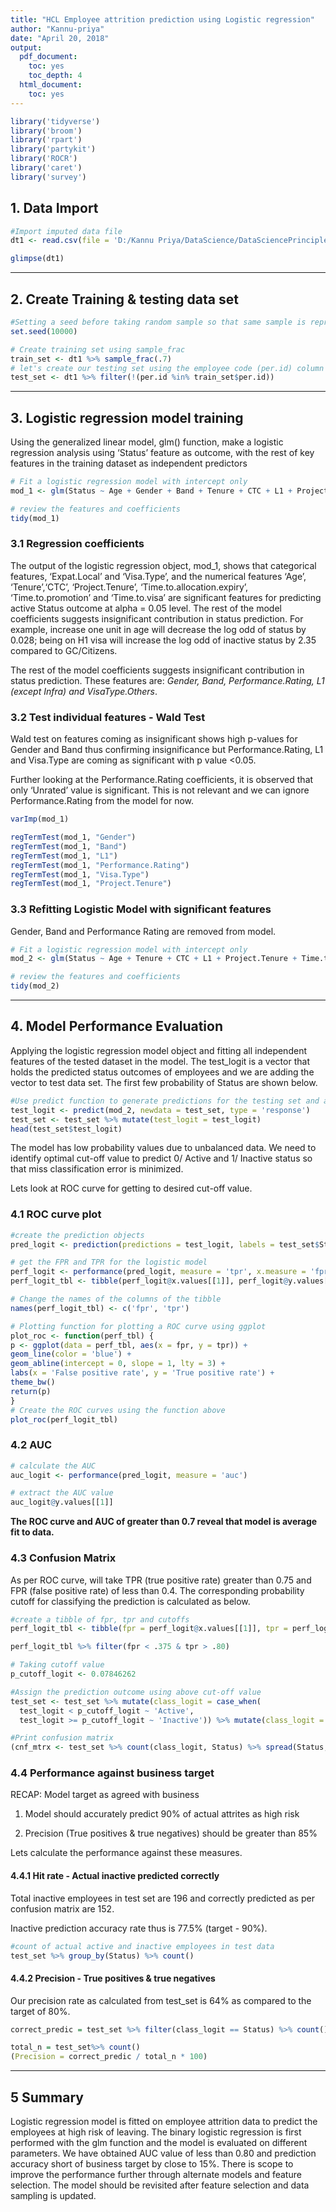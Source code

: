 ```yaml
---
title: "HCL Employee attrition prediction using Logistic regression"
author: "Kannu-priya"
date: "April 20, 2018"
output:
  pdf_document:
    toc: yes
    toc_depth: 4
  html_document:
    toc: yes
---
```


```r
library('tidyverse')
library('broom')
library('rpart')
library('partykit')
library('ROCR')
library('caret')
library('survey')
```


## 1. Data Import
```r
#Import imputed data file
dt1 <- read.csv(file = 'D:/Kannu Priya/DataScience/DataSciencePrinciples/AttritionProject/data/dataR.csv')

glimpse(dt1)
```

***

## 2. Create Training & testing data set

```r
#Setting a seed before taking random sample so that same sample is reproduced for future reference
set.seed(10000)

# Create training set using sample_frac
train_set <- dt1 %>% sample_frac(.7)
# let's create our testing set using the employee code (per.id) column
test_set <- dt1 %>% filter(!(per.id %in% train_set$per.id))
```

***
## 3. Logistic regression model training

Using the generalized linear model, glm() function, make a logistic regression analysis using ‘Status’ feature as outcome, with the rest of key features in the training dataset as independent predictors

```r
# Fit a logistic regression model with intercept only
mod_1 <- glm(Status ~ Age + Gender + Band + Tenure + CTC + L1 + Project.Tenure + Performance.Rating + Time.to.allocation.expiry + Time.to.promotion + Expat.Local + Visa.Type + Time.to.visa, data = train_set, family = 'binomial')

# review the features and coefficients
tidy(mod_1)
```

### 3.1 Regression coefficients

The output of the logistic regression object, mod_1, shows that categorical features, 'Expat.Local’ and ‘Visa.Type’, and the numerical features ‘Age’, ‘Tenure’,'CTC', 'Project.Tenure', 'Time.to.allocation.expiry', 'Time.to.promotion' and 'Time.to.visa' are significant features for predicting active Status outcome at alpha = 0.05 level. The rest of the model coefficients suggests insignificant contribution in status prediction. For example, increase one unit in age will decrease the log odd of status by 0.028; being on H1 visa will increase the log odd of inactive status by 2.35 compared to GC/Citizens.

The rest of the model coefficients suggests insignificant contribution in status prediction. These features are: *Gender, Band, Performance.Rating, L1 (except Infra) and VisaType.Others*. 


### 3.2 Test individual features - Wald Test

Wald test on features coming as insignificant shows high p-values for Gender and Band thus confirming insignificance but Performance.Rating, L1 and Visa.Type are coming as significant with p value <0.05.

Further looking at the Performance.Rating coefficients, it is observed that only 'Unrated' value is significant. This is not relevant and we can ignore Performance.Rating from the model for now. 


```r
varImp(mod_1)

regTermTest(mod_1, "Gender")
regTermTest(mod_1, "Band")
regTermTest(mod_1, "L1")
regTermTest(mod_1, "Performance.Rating")
regTermTest(mod_1, "Visa.Type")
regTermTest(mod_1, "Project.Tenure")
```

### 3.3 Refitting Logistic Model with significant features

Gender, Band and Performance Rating are removed from model.

```r
# Fit a logistic regression model with intercept only
mod_2 <- glm(Status ~ Age + Tenure + CTC + L1 + Project.Tenure + Time.to.allocation.expiry + Time.to.promotion + Expat.Local + Visa.Type + Time.to.visa, data = train_set, family = 'binomial')

# review the features and coefficients
tidy(mod_2)
```

***

## 4. Model Performance Evaluation
Applying the logistic regression model object and fitting all independent features of the tested dataset in the model. The test_logit is a vector that holds the predicted status outcomes of employees and we are adding the vector to test data set. The first few probability of Status are shown below.

```r
#Use predict function to generate predictions for the testing set and add the predictions in test data set
test_logit <- predict(mod_2, newdata = test_set, type = 'response')
test_set <- test_set %>% mutate(test_logit = test_logit)
head(test_set$test_logit)
```


The model has low probability values due to unbalanced data. We need to identify optimal cut-off value to predict 0/ Active and 1/ Inactive status so that miss classification error is minimized.

Lets look at ROC curve for getting to desired cut-off value. 

### 4.1 ROC curve plot

```r
#create the prediction objects
pred_logit <- prediction(predictions = test_logit, labels = test_set$Status)

# get the FPR and TPR for the logistic model
perf_logit <- performance(pred_logit, measure = 'tpr', x.measure = 'fpr')
perf_logit_tbl <- tibble(perf_logit@x.values[[1]], perf_logit@y.values[[1]])

# Change the names of the columns of the tibble
names(perf_logit_tbl) <- c('fpr', 'tpr')

# Plotting function for plotting a ROC curve using ggplot
plot_roc <- function(perf_tbl) {
p <- ggplot(data = perf_tbl, aes(x = fpr, y = tpr)) +
geom_line(color = 'blue') +
geom_abline(intercept = 0, slope = 1, lty = 3) +
labs(x = 'False positive rate', y = 'True positive rate') +
theme_bw()
return(p)
}
# Create the ROC curves using the function above
plot_roc(perf_logit_tbl)

```
 
### 4.2 AUC

```r
# calculate the AUC
auc_logit <- performance(pred_logit, measure = 'auc')

# extract the AUC value
auc_logit@y.values[[1]]
```

**The ROC curve and AUC of greater than 0.7 reveal that model is average fit to data.**

### 4.3 Confusion Matrix

As per ROC curve, will take TPR (true positive rate) greater than 0.75 and FPR (false positive rate) of less than 0.4. The corresponding probability cutoff for classifying the prediction is calculated as below. 

```r
#create a tibble of fpr, tpr and cutoffs
perf_logit_tbl <- tibble(fpr = perf_logit@x.values[[1]], tpr = perf_logit@y.values[[1]], cutoffs = perf_logit@alpha.values[[1]])

perf_logit_tbl %>% filter(fpr < .375 & tpr > .80)

```


```r
# Taking cutoff value
p_cutoff_logit <- 0.07846262

#Assign the prediction outcome using above cut-off value
test_set <- test_set %>% mutate(class_logit = case_when(
  test_logit < p_cutoff_logit ~ 'Active', 
  test_logit >= p_cutoff_logit ~ 'Inactive')) %>% mutate(class_logit = as.factor(class_logit))

#Print confusion matrix
(cnf_mtrx <- test_set %>% count(class_logit, Status) %>% spread(Status, n))
```


### 4.4 Performance against business target

RECAP: Model target as agreed with business

(1) Model should accurately predict 90% of actual attrites as high risk

(2) Precision (True positives & true negatives) should be greater than 85%

Lets calculate the performance against these measures.


#### 4.4.1 Hit rate - Actual inactive predicted correctly 

Total inactive employees in test set are 196 and correctly predicted as per confusion matrix are 152.

Inactive prediction accuracy rate thus is 77.5% (target - 90%).

```r
#count of actual active and inactive employees in test data
test_set %>% group_by(Status) %>% count()
```



#### 4.4.2 Precision - True positives & true negatives

Our precision rate as calculated from test_set is 64% as compared to the target of 80%.

```r

correct_predic = test_set %>% filter(class_logit == Status) %>% count()

total_n = test_set%>% count()
(Precision = correct_predic / total_n * 100)

```

***

## 5 Summary

Logistic regression model is fitted on employee attrition data to predict the employees at high risk of leaving. The binary logistic regression is first performed with the glm function and the model is evaluated on different parameters. We have obtained AUC value of less than 0.80 and prediction accuracy short of business target by close to 15%. 
There is scope to improve the performance further through alternate models and feature selection. The model should be revisited after feature selection and data sampling is updated.
